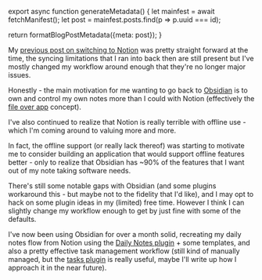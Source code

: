 

export async function generateMetadata() {
  let mainfest = await fetchManifest();
  let post = mainfest.posts.find(p => p.uuid === id);

  return formatBlogPostMetadata({meta: post});
}

<BlogPage id={id}>

My [previous post on switching to Notion](/blog/2022/may/switching-back-to-notion) was pretty straight forward at the time, the syncing limitations that I ran into back then are still present but I've mostly changed my workflow around enough that they're no longer major issues.

Honestly - the main motivation for me wanting to go back to [Obsidian](https://obsidian.md/) is to own and control my own notes more than I could with Notion (effectively the [file over app](https://stephanango.com/file-over-app) concept).

I've also continued to realize that Notion is really terrible with offline use - which I'm coming around to valuing more and more.

In fact, the offline support (or really lack thereof) was starting to motivate me to consider building an application that would support offline features better - only to realize that Obsidian has ~90% of the features that I want out of my note taking software needs.

There's still some notable gaps with Obsidian (and some plugins workaround this - but maybe not to the fidelity that I'd like), and I may opt to hack on some plugin ideas in my (limited) free time. However I think I can slightly change my workflow enough to get by just fine with some of the defaults.

I've now been using Obsidian for over a month solid, recreating my daily notes flow from Notion using the [Daily Notes plugin](https://help.obsidian.md/Plugins/Daily+notes) + some templates, and also a pretty effective task management workflow (still kind of manually managed, but the [tasks plugin](https://publish.obsidian.md/tasks/Introduction) is really useful, maybe I'll write up how I approach it in the near future).

</BlogPage>

